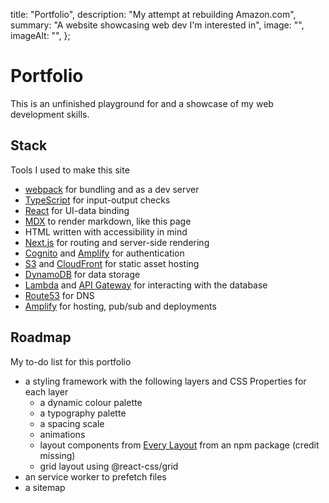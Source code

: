 
  title: "Portfolio",
  description: "My attempt at rebuilding Amazon.com",
  summary: "A website showcasing web dev I'm interested in",
  image: "",
  imageAlt: "",
};

# Portfolio

This is an unfinished playground for and a showcase of my web development skills.

## Stack

Tools I used to make this site

*   [webpack](https://webpack.js.org/) for bundling and as a dev server
*   [TypeScript](https://www.typescriptlang.org/) for input-output checks
*   [React](https://reactjs.org/) for UI-data binding
*   [MDX](https://mdxjs.com/) to render markdown, like this page
*   HTML written with accessibility in mind
*   [Next.js](https://nextjs.org/) for routing and server-side rendering
*   [Cognito](https://aws.amazon.com/cognito/) and [Amplify](https://aws.amazon.com/amplify/) for authentication
*   [S3](https://aws.amazon.com/s3/) and [CloudFront](https://aws.amazon.com/cloudfront/) for static asset hosting
*   [DynamoDB](https://aws.amazon.com/dynamodb/) for data storage
*   [Lambda](https://aws.amazon.com/lambda/) and [API Gateway](https://aws.amazon.com/api-gateway/) for interacting with the database
*   [Route53](https://aws.amazon.com/route53/) for DNS
*   [Amplify](https://aws.amazon.com/amplify/) for hosting, pub/sub and deployments

## Roadmap

My to-do list for this portfolio

*   a styling framework with the following layers and CSS Properties for each layer
    *    a dynamic colour palette
    *    a typography palette
    *    a spacing scale
    *    animations
    *    layout components from [Every Layout](https://every-layout.dev/) from an npm package (credit missing)
    *    grid layout using @react-css/grid
*   an service worker to prefetch files
*   a sitemap

